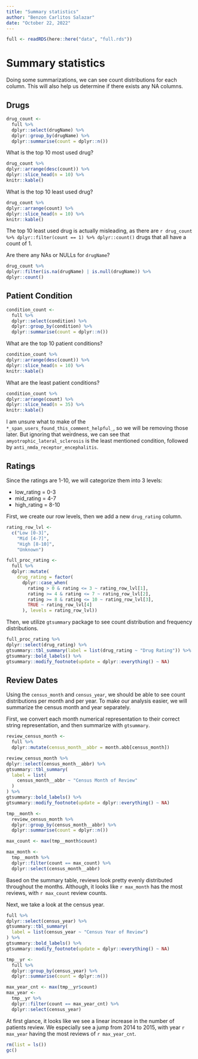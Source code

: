 ```yaml
---
title: "Summary statistics"
author: "Benzon Carlitos Salazar"
date: "October 22, 2022"
---
```


```r
full <- readRDS(here::here("data", "full.rds"))
```

# Summary statistics

Doing some summarizations, we can see count distributions for each column. This 
will also help us determine if there exists any NA columns.

## Drugs

```r
drug_count <-
  full %>%
  dplyr::select(drugName) %>%
  dplyr::group_by(drugName) %>%
  dplyr::summarise(count = dplyr::n())
```

What is the top 10 most used drug?

```r
drug_count %>%
dplyr::arrange(desc(count)) %>%
dplyr::slice_head(n = 10) %>%
knitr::kable()
```

What is the top 10 least used drug?

```r
drug_count %>%
dplyr::arrange(count) %>%
dplyr::slice_head(n = 10) %>%
knitr::kable()
```

The top 10 least used drug is actually misleading, as there are 
`r drug_count %>% dplyr::filter(count == 1) %>% dplyr::count()` drugs that all 
have a count of 1.

Are there any NAs or NULLs for `drugName`?

```r
drug_count %>%
dplyr::filter(is.na(drugName) | is.null(drugName)) %>%
dplyr::count()
```

## Patient Condition

```r
condition_count <-
  full %>%
  dplyr::select(condition) %>%
  dplyr::group_by(condition) %>%
  dplyr::summarise(count = dplyr::n())
```

What are the top 10 patient conditions?

```r
condition_count %>%
dplyr::arrange(desc(count)) %>%
dplyr::slice_head(n = 10) %>%
knitr::kable()
```

What are the least patient conditions?

```r
condition_count %>%
dplyr::arrange(count) %>%
dplyr::slice_head(n = 35) %>%
knitr::kable()
```

I am unsure what to make of the `*_span_users_found_this_comment_helpful_`, so 
we will be removing those later. But ignoring that weirdness, we can see that 
`amyotrophic_lateral_sclerosis` is the least mentioned condition, followed by 
`anti_nmda_receptor_encephalitis`.

## Ratings

Since the ratings are 1-10, we will categorize them into 3 levels:

* low_rating = 0-3
* mid_rating = 4-7
* high_rating = 8-10

First, we create our row levels, then we add a new `drug_rating` column.

```r
rating_row_lvl <- 
  c("Low [0-3]", 
    "Mid [4-7]", 
    "High [8-10]", 
    "Unknown")

full_proc_rating <-
  full %>%
  dplyr::mutate(
    drug_rating = factor(
      dplyr::case_when(
        rating > 0 & rating <= 3 ~ rating_row_lvl[1],
        rating >= 4 & rating <= 7 ~ rating_row_lvl[2],
        rating >= 8 & rating <= 10 ~ rating_row_lvl[3],
        TRUE ~ rating_row_lvl[4]
      ), levels = rating_row_lvl))
```

Then, we utilize `gtsummary` package to see count distribution and frequency 
distributions.

```r
full_proc_rating %>%
dplyr::select(drug_rating) %>%
gtsummary::tbl_summary(label = list(drug_rating ~ "Drug Rating")) %>%
gtsummary::bold_labels() %>%
gtsummary::modify_footnote(update = dplyr::everything() ~ NA)
```

## Review Dates

Using the `census_month` and `census_year`, we should be able to see count 
distributions per month and per year. To make our analysis easier, we will 
summarize the census month and year separately.

First, we convert each month numerical representation to their correct string 
representation, and then summarize with `gtsummary`.

```r
review_census_month <-
  full %>%
  dplyr::mutate(census_month__abbr = month.abb[census_month])

review_census_month %>%
dplyr::select(census_month__abbr) %>%
gtsummary::tbl_summary(
  label = list(
    census_month__abbr ~ "Census Month of Review"
  )
) %>%
gtsummary::bold_labels() %>%
gtsummary::modify_footnote(update = dplyr::everything() ~ NA)
```

```r
tmp__month <-
  review_census_month %>%
  dplyr::group_by(census_month__abbr) %>%
  dplyr::summarise(count = dplyr::n())

max_count <- max(tmp__month$count)

max_month <-
  tmp__month %>%
  dplyr::filter(count == max_count) %>%
  dplyr::select(census_month__abbr)
```

Based on the summary table, reviews look pretty evenly distributed throughout 
the months. Although, it looks like `r max_month` has the most reviews, with 
`r max_count` review counts.

Next, we take a look at the census year.

```r
full %>%
dplyr::select(census_year) %>%
gtsummary::tbl_summary(
  label = list(census_year ~ "Census Year of Review")
) %>%
gtsummary::bold_labels() %>%
gtsummary::modify_footnote(update = dplyr::everything() ~ NA)
```

```r
tmp__yr <-
  full %>%
  dplyr::group_by(census_year) %>%
  dplyr::summarise(count = dplyr::n())

max_year_cnt <- max(tmp__yr$count)
max_year <- 
  tmp__yr %>%
  dplyr::filter(count == max_year_cnt) %>%
  dplyr::select(census_year)
```

At first glance, it looks like we see a linear increase in the number of patients 
review. We especially see a jump from 2014 to 2015, with year `r max_year` 
having the most reviews of `r max_year_cnt`.

```r
rm(list = ls())
gc()
```
